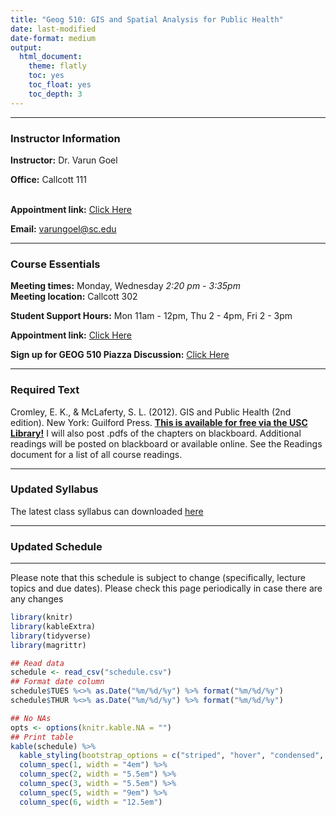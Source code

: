 ```yaml
---
title: "Geog 510: GIS and Spatial Analysis for Public Health"
date: last-modified
date-format: medium
output:
  html_document:
    theme: flatly
    toc: yes
    toc_float: yes
    toc_depth: 3
---
```


------------------------------------------------------------------------

### Instructor Information

**Instructor:** Dr. Varun Goel

**Office:** Callcott 111

\
**Appointment link:** [Click Here](https://outlook.office.com/bookwithme/user/675339bb37584ebaa37d12437cb4f286@sc.edu/meetingtype/aKkUKwRTska6ndT42c8OWg2?anonymous&ep=mlink)

**Email:** <a href="mailto:varungoel@sc.edu">varungoel\@sc.edu</a>

------------------------------------------------------------------------

### Course Essentials

**Meeting times:** Monday, Wednesday *2:20 pm - 3:35pm*\
**Meeting location:** Callcott 302

**Student Support Hours:** Mon 11am - 12pm, Thu 2 - 4pm, Fri 2 - 3pm

**Appointment link:** [Click Here](https://outlook.office.com/bookwithme/user/675339bb37584ebaa37d12437cb4f286@sc.edu/meetingtype/aKkUKwRTska6ndT42c8OWg2?anonymous&ep=mlink)

**Sign up for GEOG 510 Piazza Discussion:** [Click Here](https://piazza.com/sc/spring2025/geog510)

------------------------------------------------------------------------

### Required Text

Cromley, E. K., & McLaferty, S. L. (2012). GIS and Public Health (2nd edition). New York: Guilford Press. [**This is available for free via the USC Library!**](https://catalog.lib.unc.edu/catalog/UNCb7325669) I will also post .pdfs of the chapters on blackboard. Additional readings will be posted on blackboard or available online. See the Readings document for a list of all course readings.

------------------------------------------------------------------------

### Updated Syllabus

The latest class syllabus can downloaded [here](./Geog510_GISandHealth_SP25_011225.docx)

------------------------------------------------------------------------

### Updated Schedule

------

Please note that this schedule is subject to change (specifically, lecture topics and due dates). Please check this page periodically in case there are any changes  


```r
library(knitr)
library(kableExtra)
library(tidyverse)
library(magrittr)

## Read data
schedule <- read_csv("schedule.csv")
## Format date column
schedule$TUES %<>% as.Date("%m/%d/%y") %>% format("%m/%d/%y")
schedule$THUR %<>% as.Date("%m/%d/%y") %>% format("%m/%d/%y")
```

```r
## No NAs
opts <- options(knitr.kable.NA = "")
## Print table
kable(schedule) %>% 
  kable_styling(bootstrap_options = c("striped", "hover", "condensed", "responsive"), full_width = T) %>%
  column_spec(1, width = "4em") %>%
  column_spec(2, width = "5.5em") %>%
  column_spec(3, width = "5.5em") %>%
  column_spec(5, width = "9em") %>%
  column_spec(6, width = "12.5em")
```
